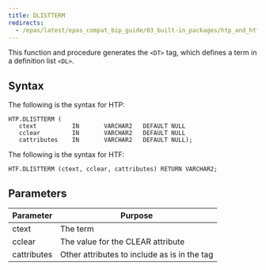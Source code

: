 ```yaml
---
title: DLISTTERM
redirects:
  - /epas/latest/epas_compat_bip_guide/03_built-in_packages/htp_and_htf/dlistterm/ #generated for docs/epas/reorg-role-use-case-mode
---
```


This function and procedure generates the `<DT>` tag, which defines a term in a definition list `<DL>`.

## Syntax

The following is the syntax for HTP:

```
HTP.DLISTTERM (
   ctext          IN       VARCHAR2   DEFAULT NULL
   cclear         IN       VARCHAR2   DEFAULT NULL
   cattributes    IN       VARCHAR2   DEFAULT NULL);
```

The following is the syntax for HTF:

```
HTF.DLISTTERM (ctext, cclear, cattributes) RETURN VARCHAR2;
```

## Parameters

| Parameter | Purpose  |
| --------- | -------- |
| ctext | The term |
| cclear | The value for the CLEAR attribute |
| cattributes | Other attributes to include as is in the tag |
